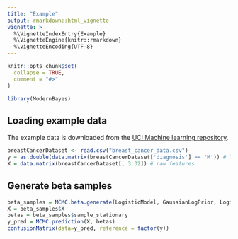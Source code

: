 ```yaml
---
title: "Example"
output: rmarkdown::html_vignette
vignette: >
  %\VignetteIndexEntry{Example}
  %\VignetteEngine{knitr::rmarkdown}
  %\VignetteEncoding{UTF-8}
---
```


```r
knitr::opts_chunk$set(
  collapse = TRUE,
  comment = "#>"
)
```

```r
library(ModernBayes)
```

## Loading example data 
The example data is downloaded from the [UCI Machine learning repository](https://archive.ics.uci.edu/ml/datasets/breast+cancer+wisconsin+(diagnostic)).
```r
breastCancerDataset <- read.csv("breast_cancer_data.csv")
y = as.double(data.matrix(breastCancerDataset['diagnosis'] == 'M')) # labels
X = data.matrix(breastCancerDataset[, 3:32]) # raw features
```

## Generate beta samples
```r
beta_samples = MCMC.beta.generate(LogisticModel, GaussianLogPrior, LogisticLogLik, logPosteriorFunction, X, y)
X = beta_samples$X
betas = beta_samples$sample_stationary
y_pred = MCMC.prediction(X, betas)
confusionMatrix(data=y_pred, reference = factor(y))
```


